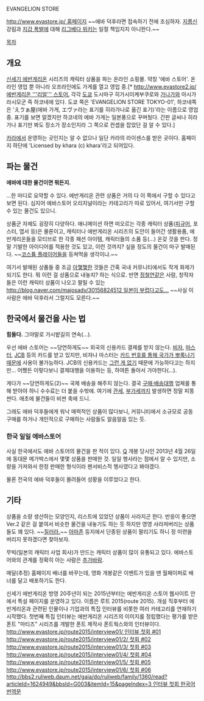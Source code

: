 EVANGELION STORE

[[http://www.evastore.jp/ 홈페이지]] ~~에바 덕후라면 접속하기 전에 조심하자. [[지름신]] 강림과 [[파산|지갑 폭발]]에 대해 [[리그베다 위키]]는 일절 책임지지 아니한다.~~

[[목차]]
== 개요 ==
[[신세기 에반게리온]] 시리즈의 캐릭터 상품을 파는 온라인 쇼핑몰. 약칭 '에바 스토어'. 온라인 영업 뿐 아니라 오프라인에도 가게를 열고 영업 중.[* [[http://www.evastore2.jp/ 에반게리온 '''리얼''' 스토어.]] 각각 [[도쿄]] 도시마구 히가시이케부쿠로와  [[가나가와]] 아시가라시모군 즉 하코네에 있다. 도쿄 쪽은 'EVANGELION STORE TOKYO-01', 하코네쪽은 'えゔぁ屋(에바 가게, エヴァ라는 표기를 히라가나로 옮긴 표기)'라는 이름으로 영업 중. 표기를 보면 알겠지만 하코네의 에바 가게는 일본풍으로 꾸며뒀다. 간판 글씨나 히라가나 표기만 봐도 장소가 장소인지라 그 쪽으로 컨셉을 잡았단 걸 알 수 있다.]

[[스튜디오 카라|카라]]에서 운영하는 곳인지는 알 수 없으나 일단 카라의 라이센스를 받은 곳이다. 홈페이지 하단에 'Licensed by khara (c) khara'라고 되어있다.

== 파는 물건 ==
'''에바에 대한 물건이면 뭐든지.'''

…한 마디로 요약할 수 있다. 에반게리온 관련 상품은 거의 다 이 쪽에서 구할 수 있다고 보면 된다. 심지어 에바스토어 오리지널이라는 카테고리가 따로 있어서, 여기서만 구할 수 있는 물건도 있으니.

상품군 자체도 굉장히 다양하다. 애니메이션 하면 떠오르는 각종 캐릭터 상품([[피규어]], 포스터, 엽서 등)은 물론이고, 캐릭터나 에반게리온 시리즈의 도안이 들어간 생활용품, 에반게리온들을 모티브로 한 각종 패션 아이템, 캐릭터들의 소품 등(…) 온갖 것을 판다. 정말 기발한 아이디어를 적용한 것도 있고, 이런 것까지? 싶을 정도의 물건이 마구 발매된다. ~~[[코스프레|코스튬 플레이어]]들을 등쳐먹을 생각이냐.~~

여기서 발매된 상품들 중 조금 [[아햏햏]]한 것들은 간혹 국내 커뮤니티에서도 작게 화제가 되기도 한다. 뭐 이런 걸 상품으로 내놓지? 하는 식으로. 반면 [[정철연]]같은 사람, 창작자들은 이런 캐릭터 상품이 나오고 팔릴 수 있는 [[http://blog.naver.com/majosady/30156824512 일본이 부럽다고도…]] ~~사실 이 사람은 에바 덕후라서 그럴지도 모른다.~~

== 한국에서 물건을 사는 법 ==
'''힘들다.''' 그야말로 가시밭길의 연속(…).

우선 에바 스토어는 ~~당연하게도~~ 외국의 신용카드 결제를 받지 않는다. [[비자카드|비자]], [[마스타카드|마스터]], [[JCB]] 등의 카드를 받고 있지만, 비자나 마스터는 [[BIN#s-2|카드 번호를 통해 국가가 뽀록나기 때문에]] 사용이 불가능하다. JCB의 신용카드는 [[그런 거 없다|그런 게 없기]] 때문에 가능하다고는 하지만… 어쨌든 이렇다보니 결제대행을 이용하는 등, 하여튼 돌아서 가야한다(…).

게다가 ~~당연하게도(2)~~ 국제 배송을 해주지 않는다. 결국 [[구매대행|구매·배송대행]] 업체를 통해 받아야 하니 수수료는 더 붙을 수밖에. 여기에 [[관세]], [[부가세]]까지 발생하면 정말 피똥싼다. 애초에 물건들이 비싼 축에 드니.

그래도 에바 덕후들에게 워낙 매력적인 상품이 많다보니, 커뮤니티에서 소규모로 공동 구매를 하거나 개인적으로 구매하는 사람들도 알음알음 있는 듯.

=== 한국 일일 에바스토어 ===
사실 한국에서도 에바 스토어의 물건을 판 적이 있다. [[에반게리온: Q|Q]] 개봉 당시인 2013년 4월 26일에 동대문 메가박스에서 몇몇 상품을 판매한 것. 일일 행사라는 점에서 알 수 있지만, 소량을 가져와서 한정 판매한 형식이라 팬서비스적 행사였다고 봐야겠다.

물론 전국의 에바 덕후들이 몰려들어 성황을 이루었다고 한다.

== 기타 ==
상품을 소량 생산하는 모양인지, 리스트에 있었던 상품이 사라지곤 한다. 반응이 좋으면 Ver.2 같은 걸 붙여서 비슷한 물건을 내놓기도 하는 듯 하지만 영영 사라져버리는 상품들도 꽤 있다. ~~[[지름신|질러라.]]~~ [[아마존닷컴|아마존]] 등지에서 단종된 상품이 팔리기도 하니 정 미련을 버리지 못하겠다면 찾아보자.

무빅(일본의 캐릭터 사업 회사)가 만드는 캐릭터 상품이 많이 유통되고 있다. 에바스토어와의 관계를 정확히 아는 사람은 [[추가바람]].

매달(추정) 홈페이지 배너를 바꾸는데, 영화 개봉같은 이벤트가 있을 땐 월페이퍼로 배너를 달고 배포하기도 한다.

신세기 에반게리온 방영 20주년이 되는 2015년부터는 에반게리온 스토어 웹사이트 안에서 특설 페이지를 운영하고 있다. 이름은 루트 2015(route 2015). 개설 직후부터 에반게리온과 관련된 인물이나 기업과의 특집 인터뷰를 비롯한 여러 카테고리를 연재하기 시작했다. 첫번째 특집 인터뷰는 에반게리온 시리즈의 이미지를 정립했다는 평가를 받은 폰트 "마티즈" 시리즈를 개발한 폰트 제작사 폰트웍스와의 인터뷰이다. [[http://www.evastore.jp/route2015/interview01/ 인터뷰 첫회 #01]] [[http://www.evastore.jp/route2015/interview01/2/ 첫회 #02]] [[http://www.evastore.jp/route2015/interview01/3/ 첫회 #03]] [[http://www.evastore.jp/route2015/interview01/4/ 첫회 #04]] [[http://www.evastore.jp/route2015/interview01/5/ 첫회 #05]]
[[http://www.evastore.jp/route2015/interview01/6/ 첫회 #06]] [[http://bbs2.ruliweb.daum.net/gaia/do/ruliweb/family/1360/read?articleId=1624949&bbsId=G003&itemId=15&pageIndex=3 인터뷰 첫회 한국어 번역문]]
